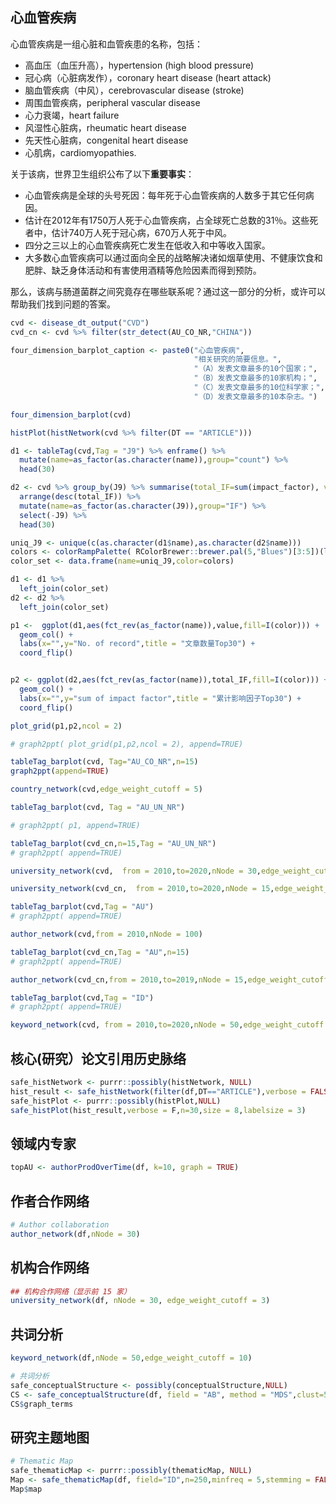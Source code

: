 ## 心血管疾病 {#CVD}


心血管疾病是一组心脏和血管疾患的名称，包括：

- 高血压（血压升高），hypertension (high blood pressure)
- 冠心病（心脏病发作），coronary heart disease (heart attack)
- 脑血管疾病（中风），cerebrovascular disease (stroke)
- 周围血管疾病，peripheral vascular disease
- 心力衰竭，heart failure
- 风湿性心脏病，rheumatic heart disease
- 先天性心脏病，congenital heart disease
- 心肌病，cardiomyopathies.

关于该病，世界卫生组织公布了以下**重要事实**：

- 心血管疾病是全球的头号死因：每年死于心血管疾病的人数多于其它任何病因。
- 估计在2012年有1750万人死于心血管疾病，占全球死亡总数的31％。这些死者中，估计740万人死于冠心病，670万人死于中风。
- 四分之三以上的心血管疾病死亡发生在低收入和中等收入国家。
- 大多数心血管疾病可以通过面向全民的战略解决诸如烟草使用、不健康饮食和肥胖、缺乏身体活动和有害使用酒精等危险因素而得到预防。

那么，该病与肠道菌群之间究竟存在哪些联系呢？通过这一部分的分析，或许可以帮助我们找到问题的答案。


```r
cvd <- disease_dt_output("CVD")
cvd_cn <- cvd %>% filter(str_detect(AU_CO_NR,"CHINA"))
```



```r
four_dimension_barplot_caption <- paste0("心血管疾病",
                                         "相关研究的简要信息。",
                                         "（A）发表文章最多的10个国家；",
                                         "（B）发表文章最多的10家机构；",
                                         "（C）发表文章最多的10位科学家；",
                                         "（D）发表文章最多的10本杂志。")
```


```r
four_dimension_barplot(cvd)
```


```r
histPlot(histNetwork(cvd %>% filter(DT == "ARTICLE")))
```



```r
d1 <- tableTag(cvd,Tag = "J9") %>% enframe() %>%
  mutate(name=as_factor(as.character(name)),group="count") %>%
  head(30) 

d2 <- cvd %>% group_by(J9) %>% summarise(total_IF=sum(impact_factor), value=n()) %>%
  arrange(desc(total_IF)) %>%
  mutate(name=as_factor(as.character(J9)),group="IF") %>%
  select(-J9) %>%
  head(30) 

uniq_J9 <- unique(c(as.character(d1$name),as.character(d2$name))) 
colors <- colorRampPalette( RColorBrewer::brewer.pal(5,"Blues")[3:5])(length(uniq_J9))
color_set <- data.frame(name=uniq_J9,color=colors) 

d1 <- d1 %>% 
  left_join(color_set)
d2 <- d2 %>%
  left_join(color_set)
```


```r

 
p1 <-  ggplot(d1,aes(fct_rev(as_factor(name)),value,fill=I(color))) +
  geom_col() +
  labs(x="",y="No. of record",title = "文章数量Top30") +
  coord_flip()


p2 <- ggplot(d2,aes(fct_rev(as_factor(name)),total_IF,fill=I(color))) +
  geom_col() +
  labs(x="",y="sum of impact factor",title = "累计影响因子Top30") +
  coord_flip()

plot_grid(p1,p2,ncol = 2)

# graph2ppt( plot_grid(p1,p2,ncol = 2), append=TRUE)

```

```r
tableTag_barplot(cvd, Tag="AU_CO_NR",n=15)
graph2ppt(append=TRUE)

```



```r
country_network(cvd,edge_weight_cutoff = 5)
```


```r
tableTag_barplot(cvd, Tag = "AU_UN_NR")

# graph2ppt( p1, append=TRUE)
```
```r

tableTag_barplot(cvd_cn,n=15,Tag = "AU_UN_NR")
# graph2ppt( append=TRUE)

```


```r
university_network(cvd,  from = 2010,to=2020,nNode = 30,edge_weight_cutoff = 3)
```



```r
university_network(cvd_cn,  from = 2010,to=2020,nNode = 15,edge_weight_cutoff = 2)
```

```r
tableTag_barplot(cvd,Tag = "AU")
# graph2ppt( append=TRUE)

```
```r
author_network(cvd,from = 2010,nNode = 100)
```
```r
tableTag_barplot(cvd_cn,Tag = "AU",n=15)
# graph2ppt( append=TRUE)

```


```r
author_network(cvd_cn,from = 2010,to=2019,nNode = 15,edge_weight_cutoff = 2)
```




```r
tableTag_barplot(cvd,Tag = "ID")
# graph2ppt( append=TRUE)

```


```r
keyword_network(cvd, from = 2010,to=2020,nNode = 50,edge_weight_cutoff = 20)
```



## 核心(研究）论文引用历史脉络


```r
safe_histNetwork <- purrr::possibly(histNetwork, NULL)
hist_result <- safe_histNetwork(filter(df,DT=="ARTICLE"),verbose = FALSE)
safe_histPlot <- purrr::possibly(histPlot,NULL)
safe_histPlot(hist_result,verbose = F,n=30,size = 8,labelsize = 3)
```

## 领域内专家  


```r
topAU <- authorProdOverTime(df, k=10, graph = TRUE)
```


## 作者合作网络

```r
# Author collaboration
author_network(df,nNode = 30)
```


## 机构合作网络


```r
## 机构合作网络（显示前 15 家）
university_network(df, nNode = 30, edge_weight_cutoff = 3)
```

## 共词分析

```r
keyword_network(df,nNode = 50,edge_weight_cutoff = 10)
```


```r
# 共词分析
safe_conceptualStructure <- possibly(conceptualStructure,NULL)
CS <- safe_conceptualStructure(df, field = "AB", method = "MDS",clust=5, minDegree = round(nrow(df)/5), stemming = FALSE, labelsize = 10, documents = 30,graph = FALSE)
CS$graph_terms
```

## 研究主题地图

```r
# Thematic Map
safe_thematicMap <- purrr::possibly(thematicMap, NULL)
Map <- safe_thematicMap(df, field="ID",n=250,minfreq = 5,stemming = FALSE,size = 0.5, n.labels = 3, repel = TRUE)
Map$map
```
